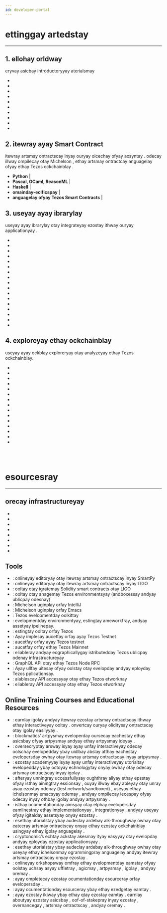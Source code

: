 ```yaml
---
id: developer-portal
---
```



# ettinggay artedstay
---


## 1. ellohay orldway
eryvay asicbay introductoryyay aterialsmay
 - <ExternalLink 
        text="eployday andyay interactyay ithway ayay igitalday assetyay (okentay)" 
        link="https://assets.tqtezos.com/docs/intro/" />
 - <ExternalLink 
        text="etgay artedstay ithway ustplay otay anagemay Tezos environmentsyay (andboxessay andyay ublicpay odesnay)" 
        link="https://tplus.dev/" />
 -  <ExternalLink 
        text="unray ayay Tezos andboxsay" 
        link="https://assets.tqtezos.com/docs/setup/2-sandbox" />
 -  <ExternalLink 
        text="ytray SmartPy inyay ayay owserbray" 
        link="https://www.smartpy.io/dev/" />
 -  <ExternalLink 
        text="earnlay ethay asicsbay ofyay SmartPy" 
        link="https://cryptocodeschool.in/tezos/overview" />
 -  <ExternalLink 
        text="rytay LIGO inyay ayay owserbray" 
        link="https://ide.ligolang.org/" />
 -  <ExternalLink 
        text="earnlay ethay asicsbay ofyay LIGO" 
        link="https://tezosacademy.io/" />
 -  <ExternalLink 
        text="rytay Michelson inyay ayay owserbray" 
        link="https://try-michelson.tzalpha.net/" />
 -  <ExternalLink 
        text="earnlay ethay asicsbay ofyay  Michelson" 
        link="https://michelson.nomadic-labs.com/" />
 - <ExternalLink 
        text="eckchay outyay Cryptonomic's Tezos evelopers'day andbookhay" 
        link="https://handbook.cryptonomic.tech/" />



 ## 2. itewray ayay Smart Contract
itewray artsmay ontractscay inyay ouryay oicechay ofyay axsyntay . odecay illway ompilecay otay Michelson , ethay artsmay ontractcay anguagelay ofyay ethay Tezos ockchainblay .  
 - **Python** | <ExternalLink text="SmartPy" link="http://smartpy.io/" />
 - **Pascal, OCaml, ReasonML** | <ExternalLink text="LIGO" link="https://ligolang.org/" />
 - **Haskell** | <ExternalLink text="Indigo" link="https://indigo-lang.gitlab.io/" />
 - **omainday-ecificspay** | <ExternalLink text="Archetype" link="https://archetype-lang.org/" />
 - **anguagelay ofyay Tezos Smart Contracts** | <ExternalLink text="Michelson" link="https://michelson.nomadic-labs.com/" />


## 3. useyay ayay ibrarylay
useyay ayay ibrarylay otay integrateyay ezostay ithway ouryay applicationyay . 

- <ExternalLink text="Taquito - TypeScript ibrarylay uitesay" link="https://tezostaquito.io/" />
- <ExternalLink text="TzKT - indexeryay andyay API" link="https://api.tzkt.io/" />
- <ExternalLink text="Conseil - indexeryay andyay API" link="https://github.com/Cryptonomic/Conseil" />
- <ExternalLink text="ConseilJS - ibrarylay orfay uildingbay appsyay inyay TypeScript andyay JavaScript" link="https://cryptonomic.github.io/ConseilJS/#/" />
- <ExternalLink text="ConseilPy - Python oolkittay orfay Conseil indexeryay andyay API" link="https://github.com/baking-bad/conseilpy" />
- <ExternalLink text="Morley - eveloperday oolstay orfay Michelson" link="https://gitlab.com/morley-framework/morley" />
- <ExternalLink text="TezosKit - Swift SDK orfay iOS, macOS, andyay iPadOS" link="https://github.com/keefertaylor/TezosKit" />
- <ExternalLink text="KotlinTezos - Android/Kotlin oolboxtay" link="https://gitlab.com/camlcase-dev/kotlin-tezos" />
- <ExternalLink text="PyTezos - Python SDK" link="https://github.com/baking-bad/pytezos" />
- <ExternalLink text="Sotez - JavaScript ibrarylay" link="https://github.com/AndrewKishino/sotez" />
- <ExternalLink text="Magic - asswordlesspay alletway onnectorcay orfay appsyay" link="https://docs.magic.link/advanced/tezos/get-started" />
- <ExternalLink text="Beacon - alletway onnectorcay orfay appsyay" link="https://www.walletbeacon.io/" />
- <ExternalLink text="TezBridge - alletway onnectorcay orfay appsyay" link="https://docs.tezbridge.com/" />
- <ExternalLink text="Go Tezos- Go ibrarylay" link="https://github.com/goat-systems/go-tezos" />
- <ExternalLink text="TezosJ - Android Java SDK" link="https://github.com/TezosRio/TezosJ_SDK" />
- <ExternalLink text="TezosJ Plain Java - Java SDK" link="https://github.com/TezosRio/TezosJ_plainJava" />
- <ExternalLink text="Netezos - .Net Standard 2.0 ibrarylay" link="https://github.com/baking-bad/netezos" />



## 4. exploreyay ethay ockchainblay
useyay ayay ockblay exploreryay otay analyzeyay ethay Tezos ockchainblay.

- <ExternalLink text="TzStats" link="https://tzstats.com/" />
- <ExternalLink text="tezblock" link="https://tezblock.io/" />
- <ExternalLink text="Arronax" link="https://arronax.io/" />
- <ExternalLink text="TzKT" link="https://tzkt.io/" />
- <ExternalLink text="TezTracker" link="https://teztracker.everstake.one/mainnet" />
- <ExternalLink text="TezEdge - Tezos odenay exploreryay" link="https://tezedge.com/#/network" />
- <ExternalLink text="Tezos Notifier Bot (Telegram)" link="https://t.me/TezosNotifierBot" />
- <ExternalLink text="Better Call Dev - Smart Contract exploreryay" link="https://better-call.dev/" />
- <ExternalLink text="SmartPy Contract exploraryay" link="https://www.smartpy.io/dev/explorer" />
- <ExternalLink text="Misualizer - Smart Contract exploreryay" link="https://misualizer.tezbridge.com/" />
- <ExternalLink text="Tezos Hubble exploreryay" link="https://hubble.figment.network/tezos" />
- <ExternalLink text="Baking Bad - Delegation exploreryay" link="https://baking-bad.org/" />
- <ExternalLink text="Tezos.ID" link="https://tezos.id/" />
- <ExternalLink text="Mininax" link="https://mininax.io/mainnet" />
- <ExternalLink text="Blockchair" link="https://blockchair.com/tezos" />

<br /> <br /> 

# esourcesray
___


## orecay infrastructureyay

- <ExternalLink text="uildbay ayay Mainnet odenay orfay Debian, Ubuntu, oryay MacOS" link="https://github.com/tezoscommunity/FAQ/blob/master/Compile_Mainnet.md" />
- <ExternalLink text="uildbay ayay odenay asterfay usingyay ayay apshotsnay" link="https://snapshots.tulip.tools/#/" />
- <ExternalLink text="unray ayay Tezos odenay andyay akebay inyay Kiln (GUI)" link="https://gitlab.com/obsidian.systems/kiln" />
- <ExternalLink text="owhay otay etgay inariesbay otay unray Tezos" link="https://tezos.gitlab.io/introduction/howtoget.html" />
- <ExternalLink text="orecay epositoryray" link="https://gitlab.com/tezos/tezos" />
- <ExternalLink text="Docker Images" link="https://hub.docker.com/r/tezos/tezos" />
- <ExternalLink text="TezEdge - Tezos odenay inyay Rust" link="https://docs.tezedge.com/get-started/quick-start" />
- <ExternalLink text="Michelson anguagelay eferenceray" link="https://michelson.nomadic-labs.com/" />


## Tools

- <ExternalLink text="SmartPy IDE" link="https://smartpy.io/dev/" />: onlineyay editoryay otay itewray artsmay ontractscay inyay SmartPy
- <ExternalLink text="LIGO IDE" link="https://ide.ligolang.org/" />: onlineyay editoryay otay itewray artsmay ontractscay inyay LIGO
- <ExternalLink text="sol2ligo anspilertray" link="https://madfish-solutions.github.io/sol2ligo/" />: ooltay otay igratemay Solidity smart contracts otay LIGO
- <ExternalLink text="Tplus" link="https://tplus.dev/tplus" />: ooltay otay anagemay Tezos environmentsyay (andboxessay andyay ublicpay odesnay)
- <ExternalLink text="Michelson - IntelliJ" link="https://www.plugin-dev.com/plugins/tezos-michelson/" />: Michelson uginplay orfay IntelliJ
- <ExternalLink text="Michelson Emacs Mode" link="https://github.com/tezos/tezos/tree/master/emacs" />: Michelson uginplay orfay Emacs
- <ExternalLink text="Granary" link="https://stove-labs.github.io/granary/" />: Tezos evelopmentday oolkittay
- <ExternalLink text="Truffle" link="https://www.trufflesuite.com/docs/tezos/truffle/quickstart" />: evelopmentday environmentyay, estingtay ameworkfray, andyay assetyay ipelinepay.
- <ExternalLink text="Tezter" link="https://github.com/Tezsure/Tezster-CLI" />: estingtay ooltay orfay Tezos
- <ExternalLink text="Magic's Testnet Faucet" link="https://magic-tezos-faucet.now.sh/" />: Ayay implesay aucetfay orfay ayay Tezos Testnet
- <ExternalLink text="Testnet Faucet" link="https://faucet.tzalpha.net/" />: aucetfay orfay ayay Tezos testnet
- <ExternalLink text="Mainnet Faucet" link="https://faucet.tezos.com/" />: aucetfay orfay ethay Tezos Mainnet
- <ExternalLink text="Tezos Giga Node" link="https://tezos.giganode.io/" />: eliableray andyay eographicallygay istributedday Tezos ublicpay odenay infrastructureyay
- <ExternalLink text="TezosLive" link="https://www.tezoslive.io/" />: GraphQL API otay ethay Tezos Node RPC
- <ExternalLink text="Nautilus Cloud" link="https://nautilus.cloud/" />: Ayay ullfay uitesay ofyay oolstay otay evelopday andyay eployday Tezos pplicationsay.
- <ExternalLink text="Tezos Link" link="https://tezoslink.io/" />: alablescay API accessyay otay ethay Tezos etworknay
- <ExternalLink text="Tezos DataHub" link="https://datahub.figment.network/" />: eliableray API accessyay otay ethay Tezos etworknay


## Online Training Courses and Educational Resources

- <ExternalLink text="Sol2Ligo handbook" link="https://madfish-solutions.github.io/sol2ligo-course/#/" />: earnlay igolay andyay itewray ezostay artsmay ontractscay ithway ethay interactiveyay ooltay . onvertcay ouryay oliditysay ontractscay otay igolay easilyyay . 
- <ExternalLink text="Blockmatics SmartPy Developer Course" link="https://training.blockmatics.io/p/tezos-smartpy-developer-course/" />: blockmatics’ artpysmay eveloperday oursecay eachestay ethay asicsbay ofyay artpysmay andyay ethay artpysmay ideyay . 
- <ExternalLink text="Cryptoverse Wars (SmartPy)" link="https://cryptocodeschool.in/tezos/overview" />: oversecryptay arsway isyay ayay unfay interactiveyay odecay oolschay evelopedday ybay uidlbay abslay atthay eachestay evelopersday owhay otay itewray artsmay ontractscay inyay artpysmay . 
- <ExternalLink text="Tezos Academy (LIGO)" link="https://tezosacademy.io/" />: ezostay academyyay isyay ayay unfay interactiveyay utorialtay evelopedday ybay octoyay echnologytay onyay owhay otay odecay artsmay ontractscay inyay igolay . 
- <ExternalLink text="Tezos Training at Nomadic Labs" link="https://training.nomadic-labs.com/training.html" />: afteryay unningray uccessfullysay oughthray allyay ethay epsstay ofyay isthay ainingtray essionsay , ouyay illway ebay ableyay otay unray ayay ezostay odenay (test network/sandboxed) , useyay ethay ichelsonmay emacsyay odemay , andyay ompilecay iecespay ofyay odecay inyay othbay igolay andyay artpysmay . 
- <ExternalLink text="TQ Digital Assets Portal" link="https://assets.tqtezos.com/docs/intro/" />: isthay ocumentationday aimsyay otay elphay evelopersday eamlinestray ethay implementationyay , integrationyay , andyay useyay ofyay igitalday assetsyay onyay ezostay . 
- <ExternalLink text="Getting Started with LIGO" link="https://medium.com/coinmonks/getting-started-with-ligo-13ea2c4e844e" />: esethay utorialstay ybay audeclay ardebay alk-throughway owhay otay eatecray artsmay ontractscay onyay ethay ezostay ockchainblay usingyay ethay igolay anguagelay . 
- <ExternalLink text="Cryptonomic Developer Portal" link="https://cryptonomic.tech/developers.html" />: cryptonomic’s echtay ackstay akesmay ityay easyyay otay evelopday andyay eployday ezostay applicationsyay . 
- <ExternalLink text="An Introduction to Michelson" link="https://medium.com/better-programming/introduction-to-michelson-the-language-of-tezos-part-1-374c03394cc3" />: esethay utorialstay ybay audeclay ardebay alk-throughway owhay otay useyay ethay ichelsonmay ogrammingpray anguagelay andyay itewray artsmay ontractscay onyay ezostay . 
- <ExternalLink text="CoinList-Tezos Hackathon Workshops" link="https://www.youtube.com/playlist?list=PLZYHxOo6wufh2XacXH2YyeSecR3qMk0lH" />: onlineyay orkshopsway omfray ethay evelopmentday eamstay ofyay oolstay uchsay asyay uffletray , agicmay , artpysmay , igolay , andyay oremay . 
- <ExternalLink text="Tezos Developer Documentation" link="https://tezos.gitlab.io/" />: ayay ompletecay ezostay ocumentationday esourceray orfay evelopersday . 
- <ExternalLink text="TezEdge Tezos documentation" link="https://docs.tezedge.com/introduction/tezos" />: ayay ocumentationday esourceray ybay ethay ezedgetay eamtay . 
- <ExternalLink text="TQ Tezos Wiki" link="https://wiki.tezosagora.org/" />: ayay ezostay ikiway ybay ethay qtay ezostay eamtay . earnlay aboutyay ezostay asicsbay , oof-of-stakepray inyay ezostay , overnancegay , artsmay ontractscay , andyay oremay . 